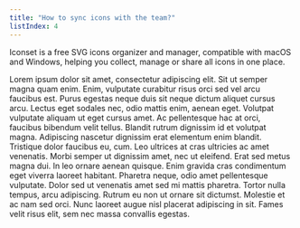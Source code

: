 ```yaml
---
title: "How to sync icons with the team?"
listIndex: 4
---
```


Iconset is a free SVG icons organizer and manager, compatible with macOS and Windows, helping you collect, manage or share all icons in one place.

Lorem ipsum dolor sit amet, consectetur adipiscing elit. Sit ut semper magna quam enim. Enim, vulputate curabitur risus orci sed vel arcu faucibus est. Purus egestas neque duis sit neque dictum aliquet cursus arcu. Lectus eget sodales nec, odio mattis enim, aenean eget. Volutpat vulputate aliquam ut eget cursus amet. Ac pellentesque hac at orci, faucibus bibendum velit tellus.
Blandit rutrum dignissim id et volutpat magna. Adipiscing nascetur dignissim erat elementum enim blandit. Tristique dolor faucibus eu, cum. Leo ultrices at cras ultricies ac amet venenatis. Morbi semper ut dignissim amet, nec ut eleifend. Erat sed metus magna dui. In leo ornare aenean quisque. Enim gravida cras condimentum eget viverra laoreet habitant. Pharetra neque, odio amet pellentesque vulputate. Dolor sed ut venenatis amet sed mi mattis pharetra. Tortor nulla tempus, arcu adipiscing. Rutrum eu non ut ornare sit dictumst. Molestie et ac nam sed orci. Nunc laoreet augue nisl placerat adipiscing in sit. Fames velit risus elit, sem nec massa convallis egestas.
